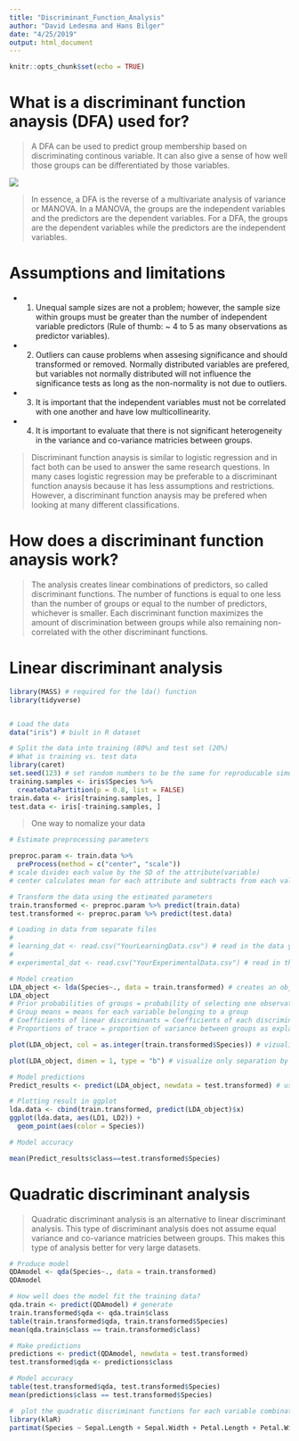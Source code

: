 ```yaml
---
title: "Discriminant_Function_Analysis"
author: "David Ledesma and Hans Bilger"
date: "4/25/2019"
output: html_document
---
```


```r
knitr::opts_chunk$set(echo = TRUE)
```

# What is a discriminant function anaysis (DFA) used for?

> A DFA can be used to predict group membership based on discriminating continous variable. It can also give a sense of how well those groups can be differentiated by those variables.

<img src = "img/Screen Shot 2019-05-01 at 4.36.17 PM.png" />

> In essence, a DFA is the reverse of a multivariate analysis of variance or MANOVA. In a MANOVA, the groups are the independent variables and the predictors are the dependent variables. For a DFA, the groups are the dependent variables while the predictors are the independent variables. 

# Assumptions and limitations

* 1) Unequal sample sizes are not a problem; however, the sample size within groups must be greater than the number of independent variable predictors (Rule of thumb: ~ 4 to 5 as many observations as predictor variables).

* 2) Outliers can cause problems when assesing significance and should transformed or removed. Normally distributed variables are prefered, but variables not normally distributed will not influence the significance tests as long as the non-normality is not due to outliers.

* 3) It is important that the independent variables must not be correlated with one another and have low multicollinearity. 

* 4) It is important to evaluate that there is not significant heterogeneity in the variance and co-variance matricies between groups. 

> Discriminant function anaysis is similar to logistic regression and in fact both can be used to answer the same research questions. In many cases logistic regression may be preferable to a discriminant function anaysis because it has less assumptions and restrictions. However, a discriminant function anaysis may be prefered when looking at many different classifications. 

# How does a discriminant function anaysis work?

> The analysis creates linear combinations of predictors, so called discriminant functions. The number of functions is equal to one less than the number of groups or equal to the number of predictors, whichever is smaller. Each discriminant function maximizes the amount of discrimination between groups while also remaining non-correlated with the other discriminant functions.

# Linear discriminant analysis

```r
library(MASS) # required for the lda() function
library(tidyverse)


# Load the data
data("iris") # biult in R dataset

# Split the data into training (80%) and test set (20%)
# What is training vs. test data
library(caret) 
set.seed(123) # set random numbers to be the same for reproducable simulations
training.samples <- iris$Species %>%
  createDataPartition(p = 0.8, list = FALSE)
train.data <- iris[training.samples, ]
test.data <- iris[-training.samples, ]

```


> One way to nomalize your data
```r
# Estimate preprocessing parameters

preproc.param <- train.data %>% 
  preProcess(method = c("center", "scale"))
# scale divides each value by the SD of the attribute(variable)
# center calculates mean for each attribute and subtracts from each value

# Transform the data using the estimated parameters
train.transformed <- preproc.param %>% predict(train.data)
test.transformed <- preproc.param %>% predict(test.data)
```


```r
# Loading in data from separate files
# 
# learning_dat <- read.csv("YourLearningData.csv") # read in the data you will use to teach the analysis what each category looks like - minimally, you need a column for category (in your case, individual) plus one column for each of your variables
# 
# experimental_dat <- read.csv("YourExperimentalData.csv") # read in the data for which you will be predicting categories - this should be formatted exactly like your learing data
```


```r
# Model creation
LDA_object <- lda(Species~., data = train.transformed) # creates an object that is the results of the learning phase of the LDA - this is what you will use to predict what category each subsequent set of variables you feed it most likely belong to
LDA_object
# Prior probabilities of groups = probability of selecting one observation and it belonging to that respective group
# Group means = means for each variable belonging to a group
# Coefficients of linear discriminants = Coefficients of each discriminant creating the discriminant function
# Proportions of trace = proportion of variance between groups as explained by each discriminant function 

plot(LDA_object, col = as.integer(train.transformed$Species)) # vizualize separation of groups by discriminant functions 

plot(LDA_object, dimen = 1, type = "b") # visualize only separation by LD1 
```

```r
# Model predictions
Predict_results <- predict(LDA_object, newdata = test.transformed) # use the LDA results object to predict the category for your experimental data 
```

```r
# Plotting result in ggplot
lda.data <- cbind(train.transformed, predict(LDA_object)$x)
ggplot(lda.data, aes(LD1, LD2)) +
  geom_point(aes(color = Species))
```

```r
# Model accuracy

mean(Predict_results$class==test.transformed$Species)
```

# Quadratic discriminant analysis

> Quadratic discriminant analysis is an alternative to linear discriminant analysis. This type of discriminant analysis does not assume equal variance and co-variance matricies between groups. This makes this type of analysis better for very large datasets.  

```r

# Produce model
QDAmodel <- qda(Species~., data = train.transformed)
QDAmodel

# How well does the model fit the training data?
qda.train <- predict(QDAmodel) # generate 
train.transformed$qda <- qda.train$class
table(train.transformed$qda, train.transformed$Species)
mean(qda.train$class == train.transformed$class)

# Make predictions
predictions <- predict(QDAmodel, newdata = test.transformed)
test.transformed$qda <- predictions$class

# Model accuracy
table(test.transformed$qda, test.transformed$Species)
mean(predictions$class == test.transformed$Species)
```


```r
#  plot the quadratic discriminant functions for each variable combination
library(klaR)
partimat(Species ~ Sepal.Length + Sepal.Width + Petal.Length + Petal.Width, data=train.transformed, method="qda")
```


